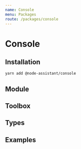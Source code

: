 ```yaml
---
name: Console
menu: Packages
route: /packages/console
---
```


# Console

<!-- About -->

## Installation

```bash
yarn add @node-assistant/console
```

## Module

## Toolbox

## Types

## Examples
